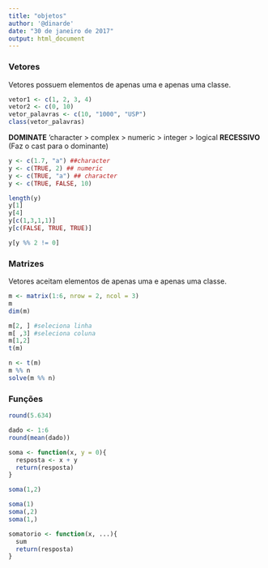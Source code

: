 ```yaml
---
title: "objetos"
author: '@dinarde'
date: "30 de janeiro de 2017"
output: html_document
---
```



### Vetores
Vetores possuem elementos de apenas uma e apenas uma classe.

```r
vetor1 <- c(1, 2, 3, 4)
vetor2 <- c(0, 10)
vetor_palavras <- c(10, "1000", "USP")
class(vetor_palavras)
```
**DOMINATE** 'character > complex > numeric > integer > logical **RECESSIVO**
(Faz o cast para o dominante)


```r
y <- c(1.7, "a") ##character
y <- c(TRUE, 2) ## numeric
y <- c(TRUE, "a") ## character
y <- c(TRUE, FALSE, 10)

length(y)
y[1]
y[4]
y[c(1,3,1,1)]
y[c(FALSE, TRUE, TRUE)]

y[y %% 2 != 0]

```
### Matrizes
Vetores aceitam elementos de apenas uma e apenas uma classe.
```r
m <- matrix(1:6, nrow = 2, ncol = 3)
m
dim(m)
```

```r
m[2, ] #seleciona linha
m[ ,3] #seleciona coluna
m[1,2] 
t(m)

n <- t(m)
m %% n
solve(m %% n)

```

### Funções

```r
round(5.634)
```

```r
dado <- 1:6
round(mean(dado))
```
```r
soma <- function(x, y = 0){
  resposta <- x + y
  return(resposta)
}
```

```r
soma(1,2)

soma(1)
soma(,2)
soma(1,)
```
```r
somatorio <- function(x, ...){
  sum
  return(resposta)
}
```


